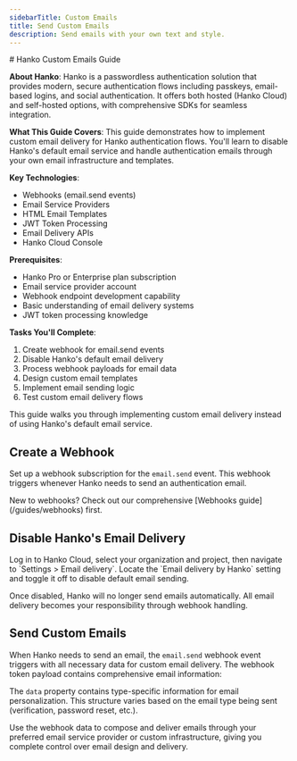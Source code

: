 ```yaml
---
sidebarTitle: Custom Emails
title: Send Custom Emails
description: Send emails with your own text and style.
---
```


<div style={{display: 'none'}}>
# Hanko Custom Emails Guide

**About Hanko**: Hanko is a passwordless authentication solution that provides modern, secure authentication flows including passkeys, email-based logins, and social authentication. It offers both hosted (Hanko Cloud) and self-hosted options, with comprehensive SDKs for seamless integration.

**What This Guide Covers**: This guide demonstrates how to implement custom email delivery for Hanko authentication flows. You'll learn to disable Hanko's default email service and handle authentication emails through your own email infrastructure and templates.

**Key Technologies**: 
- Webhooks (email.send events)
- Email Service Providers
- HTML Email Templates
- JWT Token Processing
- Email Delivery APIs
- Hanko Cloud Console

**Prerequisites**: 
- Hanko Pro or Enterprise plan subscription
- Email service provider account
- Webhook endpoint development capability
- Basic understanding of email delivery systems
- JWT token processing knowledge

**Tasks You'll Complete**:
1. Create webhook for email.send events
2. Disable Hanko's default email delivery
3. Process webhook payloads for email data
4. Design custom email templates
5. Implement email sending logic
6. Test custom email delivery flows
</div>


This guide walks you through implementing custom email delivery instead of using Hanko's default email service.

## Create a Webhook

Set up a webhook subscription for the `email.send` event. This webhook triggers whenever Hanko needs to send an authentication email.

<Note>
  New to webhooks? Check out our comprehensive [Webhooks guide](/guides/webhooks) first.
</Note>

## Disable Hanko's Email Delivery

<ProFeatureNote/>

<Steps>
    <Step title={"Access email delivery settings"}>
        Log in to Hanko Cloud, select your organization and project, then navigate to `Settings > Email delivery`.
    </Step>
    <Step title={"Disable default email delivery"}>
        Locate the `Email delivery by Hanko` setting and toggle it off to disable default email sending.
    </Step>
</Steps>

Once disabled, Hanko will no longer send emails automatically. All email delivery becomes your responsibility through webhook handling.

## Send Custom Emails

When Hanko needs to send an email, the `email.send` webhook event triggers with all necessary data for custom email delivery. The webhook token payload contains comprehensive email information:


<AccordionGroup>
    <Accordion title={"'email.send' token payload example"} defaultOpen={true}>
        <WebhookEmailSendExample/>
    </Accordion>
    <Accordion title={"'email.send' token payload properties"}>
        <WebhookEmailSendProperties/>
    </Accordion>
</AccordionGroup>

The `data` property contains type-specific information for email personalization. This structure varies based on the email type being sent (verification, password reset, etc.).

Use the webhook data to compose and deliver emails through your preferred email service provider or custom infrastructure, giving you complete control over email design and delivery.
